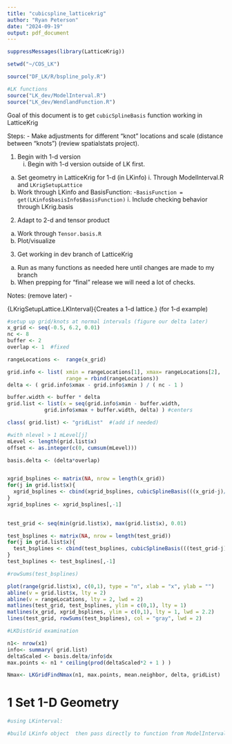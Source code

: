 ---
title: "cubicspline_latticekrig"
author: "Ryan Peterson"
date: "2024-09-19"
output: pdf_document
---


```{r library} 
suppressMessages(library(LatticeKrig))
```


```{r functions}
setwd("~/COS_LK")

source("DF_LK/R/bspline_poly.R")

#LK functions
source("LK_dev/ModelInterval.R")
source("LK_dev/WendlandFunction.R")
```

Goal of this document is to get `cubicSplineBasis` function working in LatticeKrig

Steps:
- Make adjustments for different "knot" locations and scale (distance between "knots") (review spatialstats project).


1. Begin with 1-d version
    i. Begin with 1-d version outside of LK first. 
  a. Set geometry in LatticeKrig for 1-d (in LKinfo)
    i. Through ModelInterval.R and `LKrigSetupLattice`
  b. Work through LKinfo and BasisFunction: 
    -`BasisFunction = get(LKinfo$basisInfo$BasisFunction)`
    i. Include checking behavior through LKrig.basis

2. Adapt to 2-d and tensor product
  a. Work through `Tensor.basis.R` 
  b. Plot/visualize
  
3. Get working in dev branch of LatticeKrig
  a. Run as many functions as needed here until changes are made to my branch
  b. When prepping for "final" release we will need a lot of checks.


Notes: (remove later)
 - \item{LKrigSetupLattice.LKInterval}{Creates a 1-d lattice.} (for 1-d example)

```{r base_nonLK}
#setup up grid/knots at normal intervals (figure our delta later)
x_grid <- seq(-0.5, 6.2, 0.01)
nc <- 8
buffer <- 2
overlap <- 1  #fixed

rangeLocations <-  range(x_grid)

grid.info <- list( xmin = rangeLocations[1], xmax= rangeLocations[2], 
                   range = rbind(rangeLocations))
delta <- ( grid.info$xmax - grid.info$xmin ) / ( nc - 1 )

buffer.width <- buffer * delta
grid.list <- list(x = seq(grid.info$xmin - buffer.width, 
            grid.info$xmax + buffer.width, delta) ) #centers

class( grid.list) <- "gridList"  #(add if needed)

#with nlevel > 1 mLevel[j]
mLevel <- length(grid.list$x)
offset <- as.integer(c(0, cumsum(mLevel)))

basis.delta <- (delta*overlap)


xgrid_bsplines <- matrix(NA, nrow = length(x_grid))
for(j in grid.list$x){
  xgrid_bsplines <- cbind(xgrid_bsplines, cubicSplineBasis(((x_grid-j)/basis.delta)))
}
xgrid_bsplines <- xgrid_bsplines[,-1]
  

test_grid <- seq(min(grid.list$x), max(grid.list$x), 0.01)

test_bsplines <- matrix(NA, nrow = length(test_grid))
for(j in grid.list$x){
  test_bsplines <- cbind(test_bsplines, cubicSplineBasis(((test_grid-j)/basis.delta)))
}
test_bsplines <- test_bsplines[,-1]

#rowSums(test_bsplines)

plot(range(grid.list$x), c(0,1), type = "n", xlab = "x", ylab = "")
abline(v = grid.list$x, lty = 2)
abline(v = rangeLocations, lty = 2, lwd = 2)
matlines(test_grid, test_bsplines, ylim = c(0,1), lty = 1)
matlines(x_grid, xgrid_bsplines, ylim = c(0,1), lty = 1, lwd = 2.2)
lines(test_grid, rowSums(test_bsplines), col = "gray", lwd = 2)
```


```{r grid_dist}
#LKDistGrid examination

n1<- nrow(x1)
info<- summary( grid.list)
deltaScaled <- basis.delta/info$dx
max.points <- n1 * ceiling(prod(deltaScaled*2 + 1 ) )

Nmax<- LKGridFindNmax(n1, max.points, mean.neighbor, delta, gridList)
```


# 1 Set 1-D Geometry

```{r lk_1d}
#using LKinterval:

#build LKinfo object  then pass directly to function from ModelInterval.R

```


